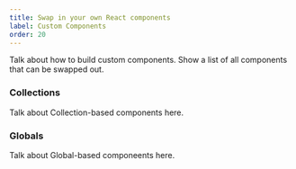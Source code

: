 ```yaml
---
title: Swap in your own React components
label: Custom Components
order: 20
---
```


Talk about how to build custom components. Show a list of all components that can be swapped out.


### Collections

Talk about Collection-based components here.

### Globals

Talk about Global-based componeents here.
